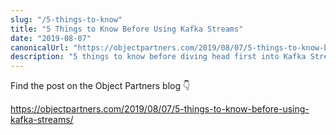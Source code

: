 ```yaml
---
slug: "/5-things-to-know"
title: "5 Things to Know Before Using Kafka Streams"
date: "2019-08-07"
canonicalUrl: "https://objectpartners.com/2019/08/07/5-things-to-know-before-using-kafka-streams/"
description: "5 things to know before diving head first into Kafka Streams."
---
```


Find the post on the Object Partners blog 👇

<a href="https://objectpartners.com/2019/08/07/5-things-to-know-before-using-kafka-streams/" target="_blank">
    https://objectpartners.com/2019/08/07/5-things-to-know-before-using-kafka-streams/
</a>